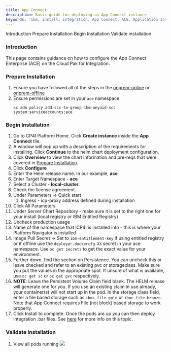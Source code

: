 ```yaml
---
title: App Connect
description: Basic guide for deploying an App Connect instance
keywords: 'ibm, install, integration, App Connect, ACE, Application Integration'
---
```


<AnchorLinks>
  <AnchorLink>Introduction</AnchorLink>
  <AnchorLink>Prepare Installation</AnchorLink>
  <AnchorLink>Begin Installation</AnchorLink>
  <AnchorLink>Validate installation</AnchorLink>
</AnchorLinks>

### **Introduction**
This page contains guidance on how to configure the App Connect Enterprise
(ACE) on the Cloud Pak for Integration.

### **Prepare Installation**

1. Ensure you have followed all of the steps in the
[onprem-online](../onprem-online) or
[onprem-offline](../onprem-offline)
2. Ensure permissions are set in your `ace` namespace
   ```
   oc adm policy add-scc-to-group ibm-anyuid-scc system:serviceaccounts:ace
   ```

### **Begin Installation**
1. Go to CP4I Platform Home. Click **Create instance** inside
the **App Connect** tile.
1. A window will pop up with a description of the requirements for
installing. Click **Continue** to the helm chart deployment
configuration.
  2. Click **Overview** to view the chart information and pre-reqs
  that were covered in [Prepare Installation](#prepare-installation).
3. Click **Configure**
4. Enter the Helm release name. In our example, **ace**
5. Enter Target Namespace - **ace**
6. Select a Cluster - **local-cluster**.
7. Check the license agreement.
8. Under Parameters -> Quick start
   1. Ingress - icp-proxy address defined during installation
9.  Click All Parameters
10. Under Server Chart Repository - make sure it is set to the right one
for your install (local registry or IBM Entitled Registry)
10. Uncheck production usage
11. Name of the namespace that ICP4I is installed into - this is where
your Platform Navigator is installed
12. Image Pull Secret -> Set to `ibm-entitlement-key` if using entitled
registry or if offline use the `deployer-dockercfg-XX` secret in your ace
namespace.  Use `oc get secrets` to get the exact value for your environment.
13. Further down, find the section on Persistence. You can uncheck this or
leave checked and refer to an existing pvc or storageclass.  Make sure you
put the values in the appropriate spot.  If unsure of what is available,
use `oc get sc` or `oc get pvc` respectively.
14. **NOTE**: Leave the Persistent Volume Claim field blank. The HELM
release will generate one for you. If you use an existing claim in use
already, your container(s) will not start up in the pod. In the storage
class field, enter a file based storage such as `ibmc-file-gold`
or `ibmc-file-bronze.` Note that App Connect requires File (not block)
based storage to work properly.
14. Click Install to complete.  Once the pods are up you can then deploy
integration .bar files.  See
[here](https://www.ibm.com/support/knowledgecenter/SSTTDS_11.0.0/com.ibm.ace.icp.doc/icp0015_.htm)
for more info on this topic.

### **Validate installation**

1. View all pods running
    ![](/assets/img/integration/deploy-integration/4.ace-pods.png)
